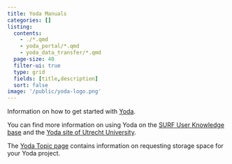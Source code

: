 ```yaml
---
title: Yoda Manuals
categories: []
listing:
  contents: 
    - ./*.qmd
    - yoda_portal/*.qmd
    - yoda_data_transfer/*.qmd
  page-size: 40
  filter-ui: true
  type: grid
  fields: [title,description]
  sort: false
image: '/public/yoda-logo.png'
---
```


::: {.callout-tip}

Information on how to get started with [Yoda](/topics/yoda.qmd). 

:::

You can find more information on using Yoda on the [SURF User Knowledge base](https://servicedesk.surf.nl/wiki/display/WIKI/Yoda+Hosting) and the [Yoda site of Utrecht University](https://www.uu.nl/en/research/Yoda).

The [Yoda Topic page](/topics/yoda.qmd) contains information on requesting storage space for your Yoda project.
<!-- Actually, it does not, https://yoda.vu.nl/site/getting-started/requesting-space.html needs to be moved there. -->